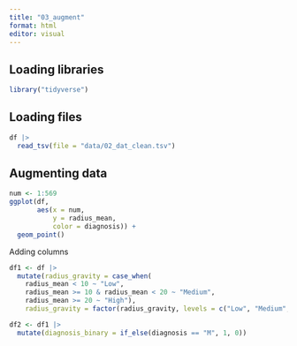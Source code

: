 ```yaml
---
title: "03_augment"
format: html
editor: visual
---
```


## Loading libraries

```r
library("tidyverse")
```

## Loading files

```r
df |> 
  read_tsv(file = "data/02_dat_clean.tsv")
```

## Augmenting data

```r
num <- 1:569
ggplot(df,
       aes(x = num,
           y = radius_mean,
           color = diagnosis)) +
  geom_point()
```

Adding columns

```r
df1 <- df |>
  mutate(radius_gravity = case_when(
    radius_mean < 10 ~ "Low",
    radius_mean >= 10 & radius_mean < 20 ~ "Medium",
    radius_mean >= 20 ~ "High"),
    radius_gravity = factor(radius_gravity, levels = c("Low", "Medium", "High")))

```

```r
df2 <- df1 |> 
  mutate(diagnosis_binary = if_else(diagnosis == "M", 1, 0))
```
